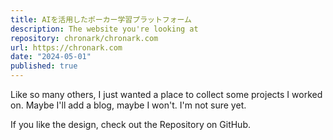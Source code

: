```yaml
---
title: AIを活用したポーカー学習プラットフォーム
description: The website you're looking at
repository: chronark/chronark.com
url: https://chronark.com
date: "2024-05-01"
published: true
---
```



Like so many others, I just wanted a place to collect some projects I worked on. Maybe I'll add a blog, maybe I won't. I'm not sure yet.

If you like the design, check out the Repository on GitHub.

